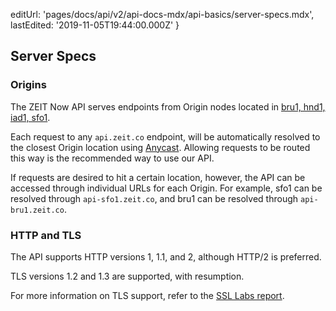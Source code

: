   editUrl: 'pages/docs/api/v2/api-docs-mdx/api-basics/server-specs.mdx',
  lastEdited: '2019-11-05T19:44:00.000Z'
}

## Server Specs

### Origins

The ZEIT Now API serves endpoints from Origin nodes located in [bru1, hnd1, iad1, sfo1](/docs/v2/platform/regions-and-providers).

Each request to any `api.zeit.co` endpoint, will be automatically resolved to the closest Origin location using [Anycast](https://zeit.co/network). Allowing requests to be routed this way is the recommended way to use our API.

If requests are desired to hit a certain location, however, the API can be accessed through individual URLs for each Origin. For example, sfo1 can be resolved through `api-sfo1.zeit.co`, and bru1 can be resolved through `api-bru1.zeit.co`.

### HTTP and TLS

The API supports HTTP versions 1, 1.1, and 2, although HTTP/2 is preferred.

TLS versions 1.2 and 1.3 are supported, with resumption.

For more information on TLS support, refer to the [SSL Labs report](https://www.ssllabs.com/ssltest/analyze.html?d=api.zeit.co&hideResults=on&latest).
